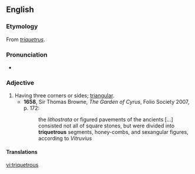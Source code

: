 ==English==

===Etymology===
From {{etyl|la}} ''[[triquetrus]]''.

===Pronunciation===
* {{a|UK}} {{IPA|/tɹaɪˈkwɛtɹəs/}}

===Adjective===
{{en-adj}}

# Having three corners or sides; [[triangular]].
#*'''1658''', Sir Thomas Browne, ''The Garden of Cyrus'', Folio Society 2007, p. 172:
#*:the ''lithostrata'' or figured pavements of the ancients [...] consisted not all of square stones, but were divided into '''triquetrous''' segments, honey-combs, and sexangular figures, according to ''Vitruvius''

====Translations====
{{trans-top}}
{{trans-mid}}
{{trans-bottom}}

[[vi:triquetrous]]